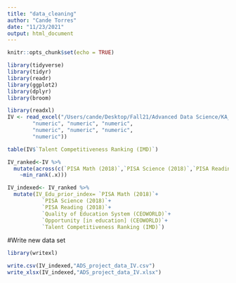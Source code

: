 ```yaml
---
title: "data_cleaning"
author: "Cande Torres"
date: "11/23/2021"
output: html_document
---
```


```r
knitr::opts_chunk$set(echo = TRUE)
```

```r
library(tidyverse)
library(tidyr)
library(readr)
library(ggplot2)
library(dplyr)
library(broom)
```

```r
library(readxl)
IV <- read_excel("/Users/cande/Desktop/Fall21/Advanced Data Science/KA_CT_project/Index_IV_Data_collection.xlsx",col_types = c("text", "numeric", "numeric", 
        "numeric", "numeric", "numeric", 
        "numeric", "numeric", "numeric", 
        "numeric"))
```

```r
table(IV$`Talent Competitiveness Ranking (IMD)`)
```

```r
IV_ranked<-IV %>% 
  mutate(across(c(`PISA Math (2018)`,`PISA Science (2018)`,`PISA Reading (2018)`,`Quality of Education System (CEOWORLD)`, `Opportunity [in education] (CEOWORLD)`,`Talent Competitiveness Ranking (IMD)`),
    ~min_rank(.x)))

```

```r
IV_indexed<- IV_ranked %>% 
  mutate(IV_Edu_prior_index= `PISA Math (2018)`+
           `PISA Science (2018)`+
           `PISA Reading (2018)`+
           `Quality of Education System (CEOWORLD)`+
           `Opportunity [in education] (CEOWORLD)`+
           `Talent Competitiveness Ranking (IMD)`)
```


#Write new data set 

```r
library(writexl)
```

```r
write.csv(IV_indexed,"ADS_project_data_IV.csv")
write_xlsx(IV_indexed,"ADS_project_data_IV.xlsx")
```



